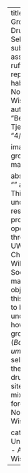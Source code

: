 ---
title: "Ruffed Grouse Drumming Log Selection"
subtitle: "An assessment of ruffed grouse reproductive habitat in Northern Wisconsin."
author: "Benjamin Tjepkes"
date: "4/29/2023"

image: img-grouse-map.jpg

abstract-title: ""
abstract: This undergraduate research project was operated through the UWSP Student Chaper of The Wildlife Society. The main objectives of this work was to better understand how ruffed grouse (*Bonasa umbellus*) selected for their drumming log sites in the mixed-boreal forests of Northern Wisconsin.

categories:
  - Undergraduate
  - Avian
  - Wisconsin
---
